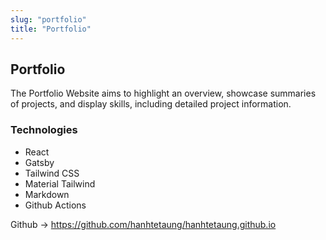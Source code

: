 ```yaml
---
slug: "portfolio"
title: "Portfolio"
---
```

 
## Portfolio

The Portfolio Website aims to highlight an overview, showcase summaries of projects, and display skills, including detailed project information.

### Technologies

- React
- Gatsby
- Tailwind CSS
- Material Tailwind
- Markdown
- Github Actions

<p>Github -> <a href="https://github.com/hanhtetaung/hanhtetaung.github.io" target="_blank">https://github.com/hanhtetaung/hanhtetaung.github.io</a></p>
